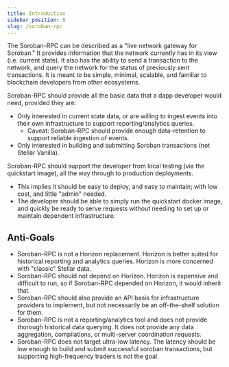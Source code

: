 ```yaml
---
title: Introduction
sidebar_position: 5
slug: /soroban-rpc
---
```


The Soroban-RPC can be described as a "live network gateway for Soroban." It provides information that the network currently has in its view (i.e. current state). It also has the ability to send a transaction to the network, and query the network for the status of previously sent transactions. It is meant to be simple, minimal, scalable, and familiar to blockchain developers from other ecosystems.

Soroban-RPC should provide all the basic data that a dapp developer would need, provided they are:

- Only interested in current state data, or are willing to ingest events into their own infrastructure to support reporting/analytics queries.
  - Caveat: Soroban-RPC should provide enough data-retention to support reliable ingestion of events.
- Only interested in building and submitting Soroban transactions (not Stellar Vanilla).

Soroban-RPC should support the developer from local testing (via the quickstart image), all the way through to production deployments.

- This implies it should be easy to deploy, and easy to maintain; with low cost, and little "admin" needed.
- The developer should be able to simply run the quickstart docker image, and quickly be ready to serve requests without needing to set up or maintain dependent infrastructure.

## Anti-Goals

- Soroban-RPC is not a Horizon replacement. Horizon is better suited for historical reporting and analytics queries. Horizon is more concerned with "classic" Stellar data.
- Soroban-RPC should not depend on Horizon. Horizon is expensive and difficult to run, so if Soroban-RPC depended on Horizon, it would inherit that.
- Soroban-RPC should also provide an API basis for infrastructure providers to implement, but not necessarily be an off-the-shelf solution for them.
- Soroban-RPC is not a reporting/analytics tool and does not provide thorough historical data querying. It does not provide any data aggregation, compilations, or multi-server coordination requests.
- Soroban-RPC does not target ultra-low latency. The latency should be low enough to build and submit successful soroban transactions, but supporting high-frequency traders is not the goal.